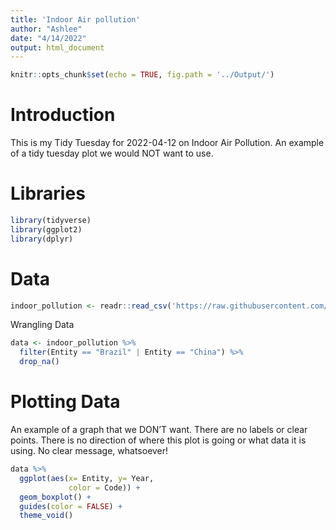 ```yaml
---
title: 'Indoor Air pollution'
author: "Ashlee"
date: "4/14/2022"
output: html_document
---
```


```r
knitr::opts_chunk$set(echo = TRUE, fig.path = '../Output/')
```

# Introduction
This is my Tidy Tuesday for 2022-04-12 on Indoor Air Pollution. An example of a tidy tuesday plot we would NOT want to use. 

# Libraries
```r
library(tidyverse)
library(ggplot2)
library(dplyr)
```

# Data
```r
indoor_pollution <- readr::read_csv('https://raw.githubusercontent.com/rfordatascience/tidytuesday/master/data/2022/2022-04-12/indoor_pollution.csv')

```
Wrangling Data
```r
data <- indoor_pollution %>% 
  filter(Entity == "Brazil" | Entity == "China") %>% 
  drop_na()
```

# Plotting Data
An example of a graph that we DON'T want. There are no labels or clear points. There is no direction of where this plot is going or what data it is using. No clear message, whatsoever!   
```r
data %>% 
  ggplot(aes(x= Entity, y= Year,
             color = Code)) +
  geom_boxplot() + 
  guides(color = FALSE) +
  theme_void()

  
```

